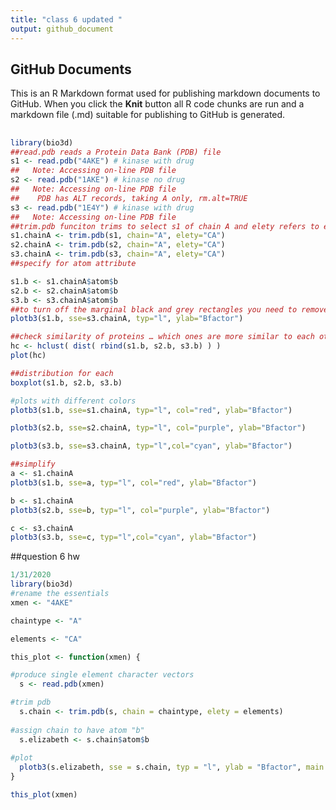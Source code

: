 ```yaml
---
title: "class 6 updated "
output: github_document
---
```


## GitHub Documents

This is an R Markdown format used for publishing markdown documents to GitHub. When you click the **Knit** button all R code chunks are run and a markdown file (.md) suitable for publishing to GitHub is generated.

## 

```r
library(bio3d)
##read.pdb reads a Protein Data Bank (PDB) file
s1 <- read.pdb("4AKE") # kinase with drug
##   Note: Accessing on-line PDB file
s2 <- read.pdb("1AKE") # kinase no drug
##   Note: Accessing on-line PDB file
##    PDB has ALT records, taking A only, rm.alt=TRUE
s3 <- read.pdb("1E4Y") # kinase with drug
##   Note: Accessing on-line PDB file
##trim.pdb funciton trims to select s1 of chain A and elety refers to elements (maybe)
s1.chainA <- trim.pdb(s1, chain="A", elety="CA")
s2.chainA <- trim.pdb(s2, chain="A", elety="CA")
s3.chainA <- trim.pdb(s3, chain="A", elety="CA")
##specify for atom attribute

```

```r
s1.b <- s1.chainA$atom$b
s2.b <- s2.chainA$atom$b
s3.b <- s3.chainA$atom$b
##to turn off the marginal black and grey rectangles you need to remove sum of squared errors (sse)
plotb3(s1.b, sse=s3.chainA, typ="l", ylab="Bfactor")

```

```r
##check similarity of proteins … which ones are more similar to each other
hc <- hclust( dist( rbind(s1.b, s2.b, s3.b) ) )
plot(hc)

```

```r
##distribution for each
boxplot(s1.b, s2.b, s3.b)

```

```r
#plots with different colors
plotb3(s1.b, sse=s1.chainA, typ="l", col="red", ylab="Bfactor")

```

```r
plotb3(s2.b, sse=s2.chainA, typ="l", col="purple", ylab="Bfactor")
```

```r
plotb3(s3.b, sse=s3.chainA, typ="l",col="cyan", ylab="Bfactor")
```

```r
##simplify
a <- s1.chainA
plotb3(s1.b, sse=a, typ="l", col="red", ylab="Bfactor")

```
```r
b <- s1.chainA
plotb3(s2.b, sse=b, typ="l", col="purple", ylab="Bfactor")

```

```r
c <- s3.chainA
plotb3(s3.b, sse=c, typ="l",col="cyan", ylab="Bfactor")

```

##question 6 hw

```r
1/31/2020
library(bio3d)
#rename the essentials
xmen <- "4AKE"

chaintype <- "A"

elements <- "CA"

this_plot <- function(xmen) {

#produce single element character vectors
  s <- read.pdb(xmen)

#trim pdb 
  s.chain <- trim.pdb(s, chain = chaintype, elety = elements)
  
#assign chain to have atom "b"
  s.elizabeth <- s.chain$atom$b
  
#plot
  plotb3(s.elizabeth, sse = s.chain, typ = "l", ylab = "Bfactor", main = (xmen))
}

this_plot(xmen)

```

